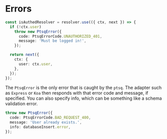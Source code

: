 # Errors

```ts copy
const isAuthedResolver = resolver.use(({ ctx, next }) => {
  if (!ctx.user)
    throw new PtsqError({
      code: PtsqErrorCode.UNAUTHORIZED_401,
      message: 'Must be logged in!',
    });

  return next({
    ctx: {
      user: ctx.user,
    },
  });
});
```

The `PtsqError` is the only error that is caught by the `ptsq`.
The adapter such as `Express` or `Koa` then responds with that error code and message, if specified.
You can also specify info, which can be something like a schema validation error.

```ts copy
throw new PtsqError({
  code: PtsqErrorCode.BAD_REQUEST_400,
  message: 'User already exists.',
  info: databaseInsert.error,
});
```
